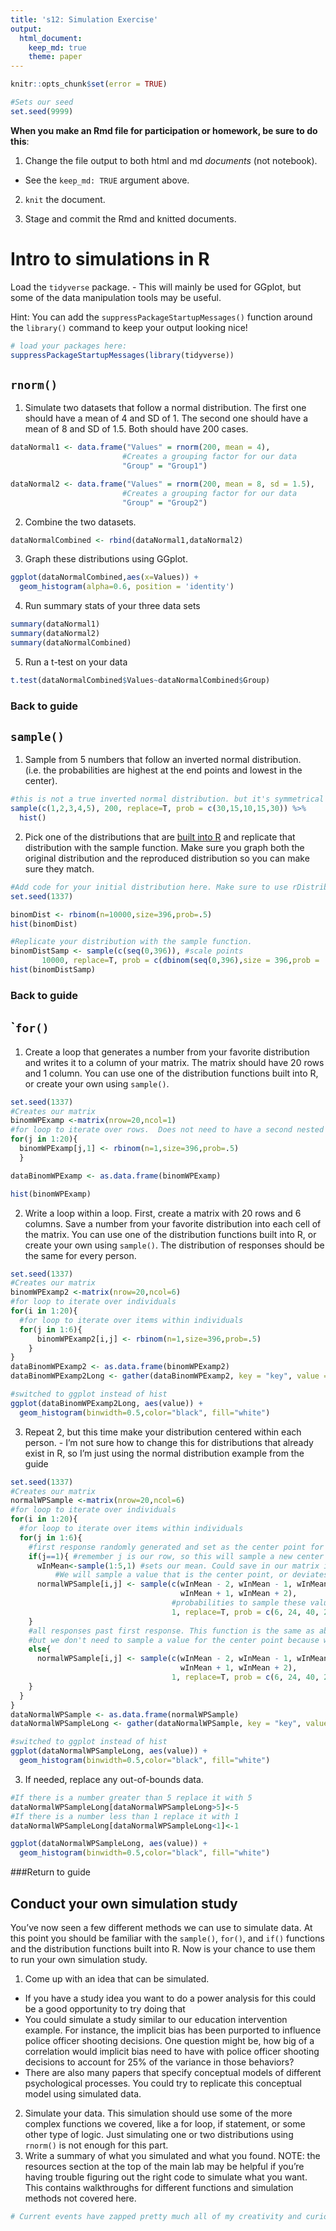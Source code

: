 ```yaml
---
title: 's12: Simulation Exercise'
output: 
  html_document:
    keep_md: true
    theme: paper
---
```


<!---The following chunk allows errors when knitting--->

```r
knitr::opts_chunk$set(error = TRUE)

#Sets our seed
set.seed(9999)
```

**When you make an Rmd file for participation or homework, be sure to do this**:

1. Change the file output to both html and md _documents_ (not notebook).
  - See the `keep_md: TRUE` argument above.

2. `knit` the document. 

3. Stage and commit the Rmd and knitted documents.


# Intro to simulations in R

Load the `tidyverse` package.
    - This will mainly be used for GGplot, but some of the data manipulation tools may be useful.

Hint: You can add the `suppressPackageStartupMessages()` function around the 
      `library()` command to keep your output looking nice!
    
```r
# load your packages here:
suppressPackageStartupMessages(library(tidyverse))
```
    

## `rnorm()`

1. Simulate two datasets that follow a normal distribution. The first one should have a mean of 4 and SD of 1. The second one should have a mean of 8 and SD of 1.5. Both should have 200 cases.

```r
dataNormal1 <- data.frame("Values" = rnorm(200, mean = 4),
                         #Creates a grouping factor for our data
                         "Group" = "Group1")

dataNormal2 <- data.frame("Values" = rnorm(200, mean = 8, sd = 1.5),
                         #Creates a grouping factor for our data
                         "Group" = "Group2")
```

2. Combine the two datasets.

```r
dataNormalCombined <- rbind(dataNormal1,dataNormal2)
```

3. Graph these distributions using GGplot.

```r
ggplot(dataNormalCombined,aes(x=Values)) +
  geom_histogram(alpha=0.6, position = 'identity')
```

4. Run summary stats of your three data sets

```r
summary(dataNormal1)
summary(dataNormal2)
summary(dataNormalCombined)
```

5. Run a t-test on your data

```r
t.test(dataNormalCombined$Values~dataNormalCombined$Group)
```
### Back to guide

## `sample()`

1. Sample from 5 numbers that follow an inverted normal distribution. (i.e. the probabilities are highest at the end points and lowest in the center).

```r
#this is not a true inverted normal distribution. but it's symmetrical and does the general thing?
sample(c(1,2,3,4,5), 200, replace=T, prob = c(30,15,10,15,30)) %>% 
  hist()

```

2. Pick one of the distributions that are [built into R](https://www.stat.umn.edu/geyer/old/5101/rlook.html) and replicate that distribution with the sample function. Make sure you graph both the original distribution and the reproduced distribution so you can make sure they match.

```r
#Add code for your initial distribution here. Make sure to use rDistributionFunction (ie, rbinom, rnorm, rchisq, etc) so that random numbers are generated.
set.seed(1337)

binomDist <- rbinom(n=10000,size=396,prob=.5)
hist(binomDist)

#Replicate your distribution with the sample function.
binomDistSamp <- sample(c(seq(0,396)), #scale points
       10000, replace=T, prob = c(dbinom(seq(0,396),size = 396,prob = .5)))
hist(binomDistSamp)

```

### Back to guide

## ``for()`

1. Create a loop that generates a number from your favorite distribution and writes it to a column of your matrix. The matrix should have 20 rows and 1 column. You can use one of the distribution functions built into R, or create your own using `sample()`.
```r
set.seed(1337)
#Creates our matrix
binomWPExamp <-matrix(nrow=20,ncol=1)
#for loop to iterate over rows.  Does not need to have a second nested loop because there's only one column
for(j in 1:20){
  binomWPExamp[j,1] <- rbinom(n=1,size=396,prob=.5)
  }

dataBinomWPExamp <- as.data.frame(binomWPExamp)

hist(binomWPExamp)
```

2. Write a loop within a loop. First, create a matrix with 20 rows and 6 columns. Save a number from your favorite distribution into each cell of the matrix. You can use one of the distribution functions built into R, or create your own using `sample()`. The distribution of responses should be the same for every person.

```r
set.seed(1337)
#Creates our matrix
binomWPExamp2 <-matrix(nrow=20,ncol=6)
#for loop to iterate over individuals
for(i in 1:20){
  #for loop to iterate over items within individuals
  for(j in 1:6){
      binomWPExamp2[i,j] <- rbinom(n=1,size=396,prob=.5) 
    }
}
dataBinomWPExamp2 <- as.data.frame(binomWPExamp2)
dataBinomWPExamp2Long <- gather(dataBinomWPExamp2, key = "key", value = "value", V1:V6, factor_key = FALSE)

#switched to ggplot instead of hist
ggplot(dataBinomWPExamp2Long, aes(value)) +
  geom_histogram(binwidth=0.5,color="black", fill="white")
```

3. Repeat 2, but this time make your distribution centered within each person. - I'm not sure how to change this for distributions that already exist in R, so I'm just using the normal distribution example from the guide

```r
set.seed(1337)
#Creates our matrix
normalWPSample <-matrix(nrow=20,ncol=6)
#for loop to iterate over individuals
for(i in 1:20){
  #for loop to iterate over items within individuals
  for(j in 1:6){
    #first response randomly generated and set as the center point for all remaining responses
    if(j==1){ #remember j is our row, so this will sample a new center point whenever we are  on item 1 for a person.
      wInMean<-sample(1:5,1) #sets our mean. Could save in our matrix if we want to know it
          #We will sample a value that is the center point, or deviates from it by 1 or 2
      normalWPSample[i,j] <- sample(c(wInMean - 2, wInMean - 1, wInMean, 
                                      wInMean + 1, wInMean + 2), 
                                    #probabilities to sample these values
                                    1, replace=T, prob = c(6, 24, 40, 24, 6)) 
    }
    #all responses past first response. This function is the same as above, 
    #but we don't need to sample a value for the center point because we already have it
    else{
      normalWPSample[i,j] <- sample(c(wInMean - 2, wInMean - 1, wInMean, 
                                      wInMean + 1, wInMean + 2), 
                                    1, replace=T, prob = c(6, 24, 40, 24, 6)) 
    }
  }
}
dataNormalWPSample <- as.data.frame(normalWPSample)
dataNormalWPSampleLong <- gather(dataNormalWPSample, key = "key", value = "value", V1:V6, factor_key = FALSE)

#switched to ggplot instead of hist
ggplot(dataNormalWPSampleLong, aes(value)) +
  geom_histogram(binwidth=0.5,color="black", fill="white")
```

3. If needed, replace any out-of-bounds data.
```r
#If there is a number greater than 5 replace it with 5
dataNormalWPSampleLong[dataNormalWPSampleLong>5]<-5
#If there is a number less than 1 replace it with 1
dataNormalWPSampleLong[dataNormalWPSampleLong<1]<-1

ggplot(dataNormalWPSampleLong, aes(value)) +
  geom_histogram(binwidth=0.5,color="black", fill="white")
```

###Return to guide

## Conduct your own simulation study

You've now seen a few different methods we can use to simulate data. At this point you should be familiar with the `sample()`, `for()`, and `if()` functions and the distribution functions built into R. Now is your chance to use them to run your own simulation study.

1. Come up with an idea that can be simulated. 
- If you have a study idea you want to do a power analysis for this could be a good opportunity to try doing that
- You could simulate a study similar to our education intervention example. For instance, the implicit bias has been purported to influence police officer shooting decisions. One question might be, how big of a correlation would implicit bias need to have with police officer shooting decisions to account for 25% of the variance in those behaviors?
- There are also many papers that specify conceptual models of different psychological processes. You could try to replicate this conceptual model using simulated data.
2. Simulate your data. This simulation should use some of the more complex functions we covered, like a for loop, if statement, or some other type of logic. Just simulating one or two distributions using `rnorm()` is not enough for this part.
3. Write a summary of what you simulated and what you found.
NOTE: the resources section at the top of the main lab may be helpful if you're having trouble figuring out the right code to simulate what you want. This contains walkthroughs for different functions and simulation methods not covered here.
```r
# Current events have zapped pretty much all of my creativity and curiosity, so I can follow set directions but not generate new things.  Which does not bode well for my intended career as an academic, but hey, we are all learning new things about ourselves, right?
```